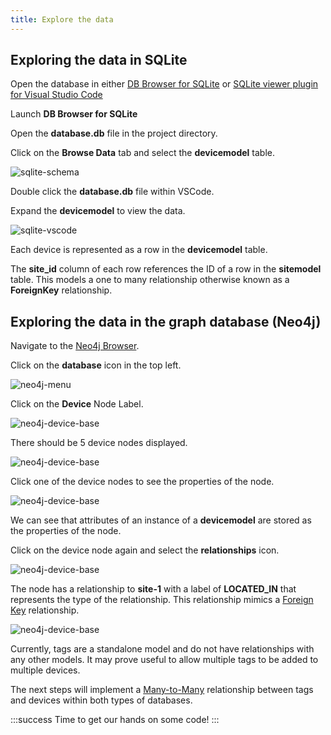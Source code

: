 ```yaml
---
title: Explore the data
---
```


## Exploring the data in SQLite

Open the database in either [DB Browser for SQLite](https://sqlitebrowser.org/dl/) or [SQLite viewer plugin for Visual Studio Code](https://marketplace.visualstudio.com/items?itemName=qwtel.sqlite-viewer&ssr=false#overview)

<Tabs>
<TabItem value="DBBrowser for SQLite" default>

Launch **DB Browser for SQLite**

Open the **database.db** file in the project directory.

Click on the **Browse Data** tab and select the **devicemodel** table.

![sqlite-schema](../images/lab2/sqlite-data-dbbrowser.png)

</TabItem>
<TabItem value="VSCode - SQLite Browser">

Double click the **database.db** file within VSCode.

Expand the **devicemodel** to view the data.

![sqlite-vscode](../images/lab2/sqllite-data-vscode.png)

</TabItem>
</Tabs>

Each device is represented as a row in the **devicemodel** table.

The **site_id** column of each row references the ID of a row in the **sitemodel** table. This models a one to many relationship otherwise known as a **ForeignKey** relationship.

## Exploring the data in the graph database (Neo4j)

Navigate to the [Neo4j Browser](http://localhost:7474). 

Click on the **database** icon in the top left.

![neo4j-menu](../images/lab2/02-neo4j-menu.png)

Click on the **Device** Node Label.

![neo4j-device-base](../images/lab2/06-neo4j-base-device-1.png)

There should be 5 device nodes displayed.

![neo4j-device-base](../images/lab2/07-neo4j-device-nodes.png)

Click one of the device nodes to see the properties of the node.

![neo4j-device-base](../images/lab2/neo4j-device-properties.png)

We can see that attributes of an instance of a **devicemodel** are stored as the properties of the node.

Click on the device node again and select the **relationships** icon.

![neo4j-device-base](../images/lab2/08-neo4j-device-relationships-1.png)

The node has a relationship to **site-1** with a label of **LOCATED_IN** that represents the type of the relationship. This relationship mimics a [Foreign Key](https://www.reddit.com/r/SQL/comments/qras0z/please_explain_foreign_keys_to_me_like_i_am_six/) relationship.

![neo4j-device-base](../images/lab2/09-neo4j-device-relationships-2.png)

Currently, tags are a standalone model and do not have relationships with any other models. It may prove useful to allow multiple tags to be added to multiple devices.

The next steps will implement a [Many-to-Many](https://en.wikipedia.org/wiki/Many-to-many_(data_model)) relationship between tags and devices within both types of databases.

:::success
Time to get our hands on some code!
:::
